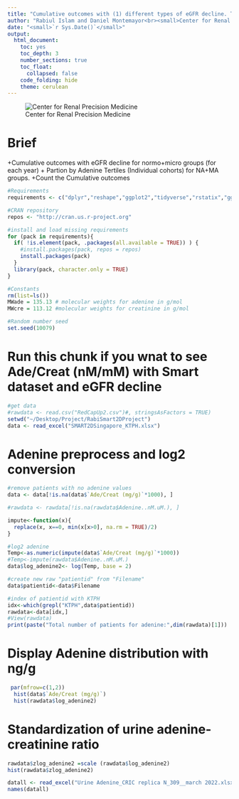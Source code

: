 ```yaml
---
title: "Cumulative outcomes with (1) different types of eGFR decline. Tertile with ACR group"
author: "Rabiul Islam and Daniel Montemayor<br><small>Center for Renal Precision Medicine<br>University of Texas Health San Antonio School of Medicine</small>"
date: "<small>`r Sys.Date()`</small>"
output:
  html_document:
    toc: yes
    toc_depth: 3
    number_sections: true
    toc_float: 
      collapsed: false
    code_folding: hide
    theme: cerulean
---
```


![Center for Renal Precision Medicine](https://dmontemayor.github.io/assets/Long_SOM/horizontal/JPG/UTHSA_Long-SOM_H_CMYK.jpg)

# Brief
+Cumulative outcomes with eGFR decline for normo+micro groups  (for each year)
+ Partion by Adenine Tertiles (Individual cohorts) for  NA+MA groups.
+Count the Cumulative outcomes
 
```r
#Requirements
requirements <- c("dplyr","reshape","ggplot2","tidyverse","rstatix","ggpubr","readxl")

#CRAN repository
repos <- "http://cran.us.r-project.org"

#install and load missing requirements
for (pack in requirements){
  if( !is.element(pack, .packages(all.available = TRUE)) ) {
    #install.packages(pack, repos = repos)
    install.packages(pack)
  }
  library(pack, character.only = TRUE)
}
```

```r
#Constants
rm(list=ls())
MWade = 135.13 # molecular weights for adenine in g/mol
MWcre = 113.12 #molecular weights for creatinine in g/mol

#Random number seed
set.seed(10079)

```

# Run this chunk if you wnat to see Ade/Creat (nM/mM) with Smart dataset and eGFR decline
```r
#get data
#rawdata <- read.csv("RedCapUp2.csv")#, stringsAsFactors = TRUE)
setwd("~/Desktop/Project/RabiSmart2DProject")
data <- read_excel("SMART2DSingapore_KTPH.xlsx")
```


# Adenine preprocess and log2 conversion
```r
#remove patients with no adenine values
data <- data[!is.na(data$`Ade/Creat (mg/g)`*1000), ]

#rawdata <- rawdata[!is.na(rawdata$Adenine..nM.uM.), ]

impute<-function(x){
  replace(x, x==0, min(x[x>0], na.rm = TRUE)/2)
}

#log2 adenine
Temp<-as.numeric(impute(data$`Ade/Creat (mg/g)`*1000))
#Temp<-impute(rawdata$Adenine..nM.uM.)
data$log_adenine2<- log(Temp, base = 2)

#create new raw "patientid" from "Filename"
data$patientid<-data$Filename

#index of patientid with KTPH
idx<-which(grepl("KTPH",data$patientid))
rawdata<-data[idx,]
#View(rawdata)
print(paste("Total number of patients for adenine:",dim(rawdata)[1]))
```

# Display Adenine distribution with  ng/g
```r
 par(mfrow=c(1,2))
  hist(data$`Ade/Creat (mg/g)`)
  hist(rawdata$log_adenine2)
```

# Standardization of urine adenine-creatinine ratio
```r
rawdata$zlog_adenine2 =scale (rawdata$log_adenine2)
hist(rawdata$zlog_adenine2)
```
```r
datall <- read_excel("Urine Adenine_CRIC replica N_309__march 2022.xlsx")
names(datall)
```

